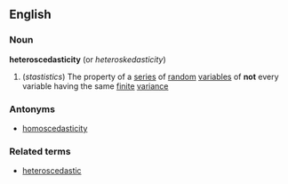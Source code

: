 ==English==
===Noun===
'''heteroscedasticity'''  (or ''heteroskedasticity'')
#(''stastistics'') The property of a [[series]] of [[random]] [[variable]]s of '''not''' every variable having the same [[finite]] [[variance]]

===Antonyms===
*[[homoscedasticity]]
===Related terms===
*[[heteroscedastic]]